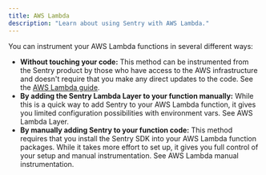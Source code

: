 ```yaml
---
title: AWS Lambda
description: "Learn about using Sentry with AWS Lambda."
---
```


You can instrument your AWS Lambda functions in several different ways:

- **Without touching your code:**
    This method can be instrumented from the Sentry product by those who have access to the AWS infrastructure and doesn't require that you make any direct updates to the code. See the [AWS Lambda guide](/organization/integrations/cloud-monitoring/aws-lambda/).
- **By adding the Sentry Lambda Layer to your function manually:**
    While this is a quick way to add Sentry to your AWS Lambda function, it gives you limited configuration possibilities with environment vars. See <PlatformLink to="/integrations/aws-lambda/manual-layer/">AWS Lambda Layer</PlatformLink>.
- **By manually adding Sentry to your function code:**
    This method requires that you install the Sentry SDK into your AWS Lambda function packages. While it takes more effort to set up, it gives you full control of your setup and manual instrumentation. See <PlatformLink to="/integrations/aws-lambda/manual-instrumentation/">AWS Lambda manual instrumentation</PlatformLink>.
